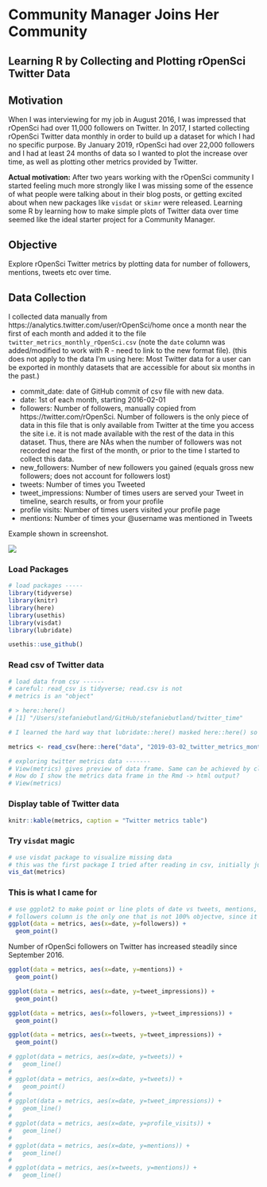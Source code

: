 # Community Manager Joins Her Community
## Learning R by Collecting and Plotting rOpenSci Twitter Data 

## Motivation

When I was interviewing for my job in August 2016, I was impressed that rOpenSci had over 11,000 followers on Twitter. In 2017, I started collecting rOpenSci Twitter data monthly in order to build up a dataset for which I had no specific purpose. By January 2019, rOpenSci had over 22,000 followers and I had at least 24 months of data so I wanted to plot the increase over time, as well as plotting other metrics provided by Twitter. 

**Actual motivation:** After two years working with the rOpenSci community I started feeling much more strongly like I was missing some of the essence of what people were talking about in their blog posts, or getting excited about when new packages like `visdat` or `skimr` were released. Learning some R by learning how to make simple plots of Twitter data over time seemed like the ideal starter project for a Community Manager. 

## Objective 

Explore rOpenSci Twitter metrics by plotting data for number of followers, mentions, tweets etc over time.

## Data Collection

I collected data manually from https://analytics.twitter.com/user/rOpenSci/home once a month near the first of each month and added it to the file `twitter_metrics_monthly_rOpenSci.csv` (note the `date` column was added/modified to work with R - need to link to the new format file). (this does not apply to the data I'm using here: Most Twitter data for a user can be exported in monthly datasets that are accessible for about six months in the past.)

- commit_date: date of GitHub commit of csv file with new data.
- date: 1st of each month, starting 2016-02-01 
- followers: Number of followers, manually copied from https://twitter.com/rOpenSci. Number of followers is the only piece of data in this file that is only available from Twitter at the time you access the site i.e. it is not made available with the rest of the data in this dataset. Thus, there are NAs when the number of followers was not recorded near the first of the month, or prior to the time I started to collect this data. 
- new_followers: Number of new followers you gained (equals gross new followers; does not account for followers lost)
- tweets: Number of times you Tweeted
- tweet_impressions: Number of times users are served your Tweet in timeline, search results, or from your profile
- profile visits: Number of times users visited your profile page
- mentions: Number of times your \@username was mentioned in Tweets

Example shown in screenshot.

![](https://i.imgur.com/f65Y0pD.png)

### Load Packages
```r
# load packages -----
library(tidyverse)
library(knitr)
library(here)
library(usethis)
library(visdat)
library(lubridate)

usethis::use_github()
```

### Read csv of Twitter data
```r
# load data from csv ------
# careful: read_csv is tidyverse; read.csv is not
# metrics is an "object"

# > here::here()
# [1] "/Users/stefaniebutland/GitHub/stefaniebutland/twitter_time"

# I learned the hard way that lubridate::here() masked here::here() so need to call specific function within the package to avoid errors

metrics <- read_csv(here::here("data", "2019-03-02_twitter_metrics_monthly_rOpenSci.csv"))
```

```r
# exploring twitter metrics data -------
# View(metrics) gives preview of data frame. Same can be achieved by clicking in metrics df in the Environment window
# How do I show the metrics data frame in the Rmd -> html output?
# View(metrics)
```


### Display table of Twitter data
```r
knitr::kable(metrics, caption = "Twitter metrics table")
```


### Try `visdat` magic

```r
# use visdat package to visualize missing data
# this was the first package I tried after reading in csv, initially just for fun
vis_dat(metrics)
```

### This is what I came for
```r
# use ggplot2 to make point or line plots of date vs tweets, mentions, new followers etc
# followers column is the only one that is not 100% objectve, since it is not archived by twitter analytics the way mentions etc are
ggplot(data = metrics, aes(x=date, y=followers)) +
  geom_point()
```
Number of rOpenSci followers on Twitter has increased steadily since September 2016.

```r
ggplot(data = metrics, aes(x=date, y=mentions)) +
  geom_point()
```

```r
ggplot(data = metrics, aes(x=date, y=tweet_impressions)) +
  geom_point()
```

```r
ggplot(data = metrics, aes(x=followers, y=tweet_impressions)) +
  geom_point()
```

```r
ggplot(data = metrics, aes(x=tweets, y=tweet_impressions)) +
  geom_point()
```

``` r
# ggplot(data = metrics, aes(x=date, y=tweets)) +
#   geom_line()
# 
# ggplot(data = metrics, aes(x=date, y=tweets)) +
#   geom_point()
# 
# ggplot(data = metrics, aes(x=date, y=tweet_impressions)) +
#   geom_line()
# 
# ggplot(data = metrics, aes(x=date, y=profile_visits)) +
#   geom_line() 
# 
# ggplot(data = metrics, aes(x=date, y=mentions)) +
#   geom_line()
# 
# ggplot(data = metrics, aes(x=tweets, y=mentions)) +
#   geom_line()
```

  